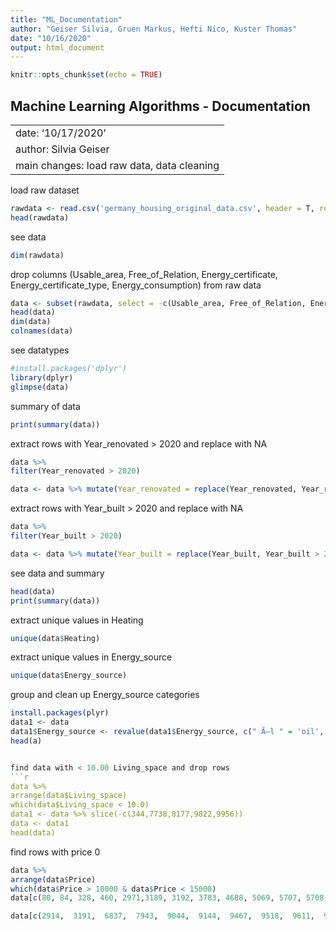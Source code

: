 ```yaml
---
title: "ML_Documentation"
author: "Geiser Silvia, Gruen Markus, Hefti Nico, Kuster Thomas"
date: "10/16/2020"
output: html_document
---
```


```r
knitr::opts_chunk$set(echo = TRUE)
```



## Machine Learning Algorithms - Documentation 

---
date: '10/17/2020'
author: Silvia Geiser
main changes: load raw data, data cleaning
---
load raw dataset
```r
rawdata <- read.csv('germany_housing_original_data.csv', header = T, row.names = 'X')
head(rawdata)
```

see data
```r
dim(rawdata)
```


drop columns (Usable_area, Free_of_Relation, Energy_certificate, Energy_certificate_type, Energy_consumption) from raw data
```r
data <- subset(rawdata, select = -c(Usable_area, Free_of_Relation, Energy_certificate, Energy_certificate_type, Energy_consumption))
head(data)
dim(data)
colnames(data)
```

see datatypes
```r
#install.packages('dplyr')
library(dplyr)
glimpse(data)
```

summary of data
```r
print(summary(data))
```
extract rows with Year_renovated > 2020 and replace with NA
```r
data %>%
filter(Year_renovated > 2020)

data <- data %>% mutate(Year_renovated = replace(Year_renovated, Year_renovated > 2020, NA))
```

extract rows with Year_built > 2020 and replace with NA
```r
data %>%
filter(Year_built > 2020)

data <- data %>% mutate(Year_built = replace(Year_built, Year_built > 2020, NA))
```

see data and summary
```r
head(data)
print(summary(data))
```
extract unique values in Heating
```r
unique(data$Heating)
```

extract unique values in Energy_source

```r
unique(data$Energy_source)
```
group and clean up Energy_source categories
```r
install.packages(plyr)
data1 <- data
data1$Energy_source <- revalue(data1$Energy_source, c(" Ã–l " = 'oil', ))
head(a)


find data with < 10.00 Living_space and drop rows
```r
data %>%
arrange(data$Living_space)
which(data$Living_space < 10.0)
data1 <- data %>% slice(-c(344,7738,8177,9822,9956))
data <- data1
head(data)
```


find rows with price 0

```r
data %>%
arrange(data$Price)
which(data$Price > 10000 & data$Price < 15000)
data[c(80, 84, 328, 460, 2971,3189, 3192, 3783, 4688, 5069, 5707, 5708, 5709, 5774, 6079, 6661, 6987, 7591,7656, 7838, 7859, 7997, 8617, 8738, 8868, 8874, 9001, 9019, 9100, 9378, 9681, 9755, 9777, 9936, 9974, 10352),]

data[c(2914,  3191,  6837,  7943,  9044,  9144,  9467,  9518,  9611,  9658,  9667,  9723,  9791,  9792,  9798,  9799, 10475),]
```
